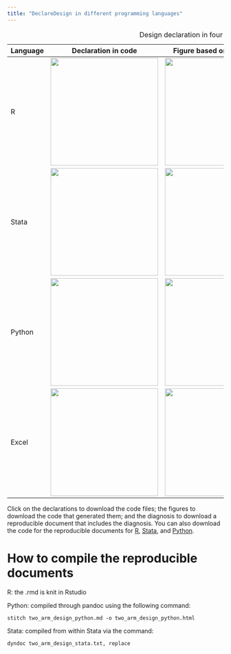 ```yaml
---
title: "DeclareDesign in different programming languages"
---
```

  
| Language  | Declaration in code                                                         | Figure based on mock data                                       | Diagnosis                                                                 |
| --------  | -------------------                                                         | ------------------------------------------------------------    | ---------                                                                 |
| R         | <a href = "/other-languages/two_arm_design_r.r"><img width="250px" src="/other-languages/figures/two_arm_design_r_declaration.png"/></a>       | <a href = "/other-languages/two_arm_design_r_figure.r"><img width="250px" src="/other-languages/figures/two_arm_design_r.png"/></a>       | <a href = "/other-languages/two_arm_design_r.html"><img width="250px" src="/other-languages/figures/two_arm_design_r_diagnosis.png"/></a>       |
| Stata     | <a href = "/other-languages/two_arm_design_stata.do"><img width="250px" src="/other-languages/figures/two_arm_design_stata_declaration.png"/></a>    | <a href = "/other-languages/two_arm_design_stata.txt"><img width="250px" src="/other-languages/figures/two_arm_design_stata.png"/></a>   | <a href = "/other-languages/two_arm_design_stata.html"><img width="250px" src="/other-languages/figures/two_arm_design_stata_diagnosis.png"/></a>   |
| Python    | <a href = "/other-languages/two_arm_design_python.py"><img width="250px" src="/other-languages/figures/two_arm_design_python_declaration.png"/></a>   | <a href = "/other-languages/two_arm_design_python_figure.py"><img width="250px" src="/other-languages/figures/two_arm_design_python.png"/></a>  | <a href = "/other-languages/two_arm_design_python.html"><img width="250px" src="/other-languages/figures/two_arm_design_python_diagnosis.png"/></a>  |
| Excel     | <a href = "/other-languages/two_arm_design_excel.xlsx"><img width="250px" src="/other-languages/figures/two_arm_design_excel_declaration.png"/></a>   | <a href = "/other-languages/two_arm_design_excel.xlsx"><img width="250px" src="/other-languages/figures/two_arm_design_excel.png"/></a>   | <a href = "/other-languages/two_arm_design_r.html"><img width="250px" src="/other-languages/figures/two_arm_design_excel_diagnosis.png"/></a>   |
Table: Design declaration in four languages

Click on the declarations to download the code files; the figures to download the code that generated them; and the diagnosis to download a reproducible document that includes the diagnosis. You can also download the code for the reproducible documents for [R](/other-languages/figures/two_arm_design_r.rmd), [Stata](/other-languages/figures/two_arm_design_stata.txt), and [Python](/other-languages/figures/two_arm_design_python.md).

# How to compile the reproducible documents

R: the .rmd is knit in Rstudio

Python: compiled through pandoc using the following command:

`stitch two_arm_design_python.md -o two_arm_design_python.html`

Stata: compiled from within Stata via the command:

`dyndoc two_arm_design_stata.txt, replace`